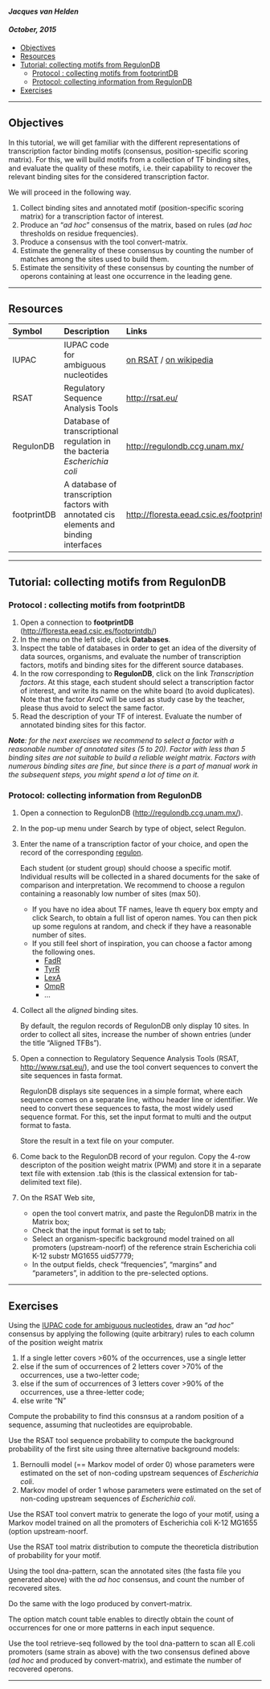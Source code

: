 #### *Jacques van Helden* {.author}

#### *October, 2015* {.date}

-   [Objectives](#objectives)
-   [Resources](#resources)
-   [Tutorial: collecting motifs from
    RegulonDB](#tutorial-collecting-motifs-from-regulondb)
    -   [Protocol : collecting motifs from
        footprintDB](#protocol-collecting-motifs-from-footprintdb)
    -   [Protocol: collecting information from
        RegulonDB](#protocol-collecting-information-from-regulondb)
-   [Exercises](#exercises)

* * * * *

Objectives
----------

In this tutorial, we will get familiar with the different
representations of transcription factor binding motifs (consensus,
position-specific scoring matrix). For this, we will build motifs from a
collection of TF binding sites, and evaluate the quality of these
motifs, i.e. their capability to recover the relevant binding sites for
the considered transcription factor.

We will proceed in the following way.

1.  Collect binding sites and annotated motif (position-specific scoring
    matrix) for a transcription factor of interest.
2.  Produce an “*ad hoc*” consensus of the matrix, based on rules (*ad
    hoc* thresholds on residue frequencies).
3.  Produce a consensus with the tool convert-matrix.
4.  Estimate the generality of these consensus by counting the number of
    matches among the sites used to build them.
5.  Estimate the sensitivity of these consensus by counting the number
    of operons containing at least one occurrence in the leading gene.

* * * * *

Resources
---------

  Symbol        Description                                                                              Links
  ------------- ---------------------------------------------------------------------------------------- --------------------------------------------------------------------------------------------------------------------------------------------------------
  IUPAC         IUPAC code for ambiguous nucleotides                                                     [on RSAT](http://teaching.rsat.eu/help.dna-pattern.html) / [on wikipedia](http://en.wikiversity.org/wiki/Degenerate_nucleotides#Nucleic_acid_notation)
  RSAT          Regulatory Sequence Analysis Tools                                                       [](http://rsat.eu/)[http://rsat.eu/](http://rsat.eu/)
  RegulonDB     Database of transcriptional regulation in the bacteria *Escherichia coli*                [](http://regulondb.ccg.unam.mx/)[http://regulondb.ccg.unam.mx/](http://regulondb.ccg.unam.mx/)
  footprintDB   A database of transcription factors with annotated cis elements and binding interfaces   [](http://floresta.eead.csic.es/footprintdb/)[http://floresta.eead.csic.es/footprintdb/](http://floresta.eead.csic.es/footprintdb/)
                                                                                                         

* * * * *

Tutorial: collecting motifs from RegulonDB
------------------------------------------

### Protocol : collecting motifs from footprintDB

1.  Open a connection to **footprintDB**
    ([](http://floresta.eead.csic.es/footprintdb/)[http://floresta.eead.csic.es/footprintdb/](http://floresta.eead.csic.es/footprintdb/))
2.  In the menu on the left side, click **Databases**.
3.  Inspect the table of databases in order to get an idea of the
    diversity of data sources, organisms, and evaluate the number of
    transcription factors, motifs and binding sites for the different
    source databases.
4.  In the row corresponding to **RegulonDB**, click on the link
    *Transcription factors*. At this stage, each student should select a
    transcription factor of interest, and write its name on the white
    board (to avoid duplicates). Note that the factor *AraC* will be
    used as study case by the teacher, please thus avoid to select the
    same factor.
5.  Read the description of your TF of interest. Evaluate the number of
    annotated binding sites for this factor.

***Note**: for the next exercises we recommend to select a factor with a
reasonable number of annotated sites (5 to 20). Factor with less than 5
binding sites are not suitable to build a reliable weight matrix.
Factors with numerous binding sites are fine, but since there is a part
of manual work in the subsequent steps, you might spend a lot of time on
it.*

### Protocol: collecting information from RegulonDB

1.  Open a connection to RegulonDB
    ([](http://regulondb.ccg.unam.mx/)[http://regulondb.ccg.unam.mx/](http://regulondb.ccg.unam.mx/)).

2.  In the pop-up menu under Search by type of object, select Regulon.
3.  Enter the name of a transcription factor of your choice, and open
    the record of the corresponding
    [regulon](../../html/concepts.html#regulon).

    Each student (or student group) should choose a specific motif.
    Individual results will be collected in a shared documents for the
    sake of comparison and interpretation. We recommend to choose a
    regulon containing a reasonably low number of sites (max 50).

    -   If you have no idea about TF names, leave th equery box empty
        and click Search, to obtain a full list of operon names. You can
        then pick up some regulons at random, and check if they have a
        reasonable number of sites.
    -   If you still feel short of inspiration, you can choose a factor
        among the following ones.
        -   [FadR](http://regulondb.ccg.unam.mx/regulon?term=ECK120011824&format=jsp&organism=ECK12&type=regulon)
        -   [TyrR](http://regulondb.ccg.unam.mx/regulon?term=ECK120011194&format=jsp&organism=ECK12&type=regulon)
        -   [LexA](http://regulondb.ccg.unam.mx/regulon?term=ECK120012770&format=jsp&organism=ECK12&type=regulon)
        -   [OmpR](http://regulondb.ccg.unam.mx/regulon?term=ECK125110257&format=jsp&objectName=&organism=ECK12&type=regulon)
        -   …

4.  Collect all the *aligned* binding sites.

    By default, the regulon records of RegulonDB only display 10 sites.
    In order to collect all sites, increase the number of shown entries
    (under the title “Aligned TFBs”).

5.  Open a connection to Regulatory Sequence Analysis Tools (RSAT,
    [](http://www.rsat.eu/)[http://www.rsat.eu/](http://www.rsat.eu/)),
    and use the tool convert sequences to convert the site sequences in
    fasta format.

    RegulonDB displays site sequences in a simple format, where each
    sequence comes on a separate line, withou header line or identifier.
    We need to convert these sequences to fasta, the most widely used
    sequence format. For this, set the input format to multi and the
    output format to fasta.

    Store the result in a text file on your computer.

6.  Come back to the RegulonDB record of your regulon. Copy the 4-row
    descripton of the position weight matrix (PWM) and store it in a
    separate text file with extension .tab (this is the classical
    extension for tab-delimited text file).

7.  On the RSAT Web site,

    -   open the tool convert matrix, and paste the RegulonDB matrix in
        the Matrix box;
    -   Check that the input format is set to tab;
    -   Select an organism-specific background model trained on all
        promoters (upstream-noorf) of the reference strain Escherichia
        coli K-12 substr MG1655 uid57779;
    -   In the output fields, check “frequencies”, “margins” and
        “parameters”, in addition to the pre-selected options.

* * * * *

Exercises
---------

Using the [IUPAC code for ambiguous
nucleotides](../../html/concepts.html#iupac), draw an “*ad hoc*”
consensus by applying the following (quite arbitrary) rules to each
column of the position weight matrix

1.  If a single letter covers \>60% of the occurrences, use a single
    letter
2.  else if the sum of occurrences of 2 letters cover \>70% of the
    occurrences, use a two-letter code;
3.  else if the sum of occurrences of 3 letters cover \>90% of the
    occurrences, use a three-letter code;
4.  else write “N”

Compute the probability to find this consnsus at a random position of a
sequence, assuming that nucleotides are equiprobable.

Use the RSAT tool sequence probability to compute the background
probability of the first site using three alternative background models:

1.  Bernoulli model (== Markov model of order 0) whose parameters were
    estimated on the set of non-coding upstream sequences of
    *Escherichia coli*.
2.  Markov model of order 1 whose parameters were estimated on the set
    of non-coding upstream sequences of *Escherichia coli*.

Use the RSAT tool convert matrix to generate the logo of your motif,
using a Markov model trained on all the promoters of Escherichia coli
K-12 MG1655 (option upstream-noorf.

Use the RSAT tool matrix distribution to compute the theoreticla
distribution of probability for your motif.

Using the tool dna-pattern, scan the annotated sites (the fasta file you
generated above) with the *ad hoc* consensus, and count the number of
recovered sites.

Do the same with the logo produced by convert-matrix.

The option match count table enables to directly obtain the count of
occurrences for one or more patterns in each input sequence.

Use the tool retrieve-seq followed by the tool dna-pattern to scan all
E.coli promoters (same strain as above) with the two consensus defined
above (*ad hoc* and produced by convert-matrix), and estimate the number
of recovered operons.

* * * * *
